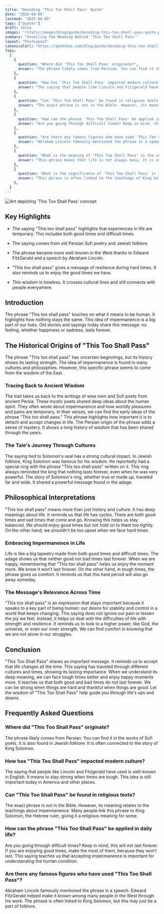```yaml
---
title: "Decoding 'This Too Shall Pass' Quote"
date: "2025-04-05"
lastmod: "2025-04-05"
tags: ["Quotes"]
draft: false
images: "/static/images/blog/guide/decoding-this-too-shall-pass-quote.png"
summary: "Unveiling the Meaning Behind 'This Too Shall Pass'"
layout: "PostLayout"
canonicalUrl: "https://geekskai.com/blog/guide/decoding-this-too-shall-pass-quote/"
faqs:
  [
    {
      question: "Where did 'This Too Shall Pass' originate?",
      answer: "The phrase likely comes from Persian. You can find it in the works of Sufi poets. It is also found in Jewish folklore. It is often connected to the story of King Solomon.",
    },
    {
      question: "How has 'This Too Shall Pass' impacted modern culture?",
      answer: "The saying that people like Lincoln and Fitzgerald have used is well-known in English. It means to stay strong when times are tough. This idea is still important today in America and other places.",
    },
    {
      question: "Can 'This Too Shall Pass' be found in religious texts?",
      answer: "The exact phrase is not in the Bible. However, its meaning relates to the teachings about impermanence. Many people link this phrase to King Solomon, the Hebrew ruler, giving it a religious meaning for some.",
    },
    {
      question: "How can the phrase 'This Too Shall Pass' be applied in daily life?",
      answer: "Are you going through difficult times? Keep in mind, this will not last forever. If you are enjoying good times, make the most of them, because they won’t last.",
    },
    {
      question: "Are there any famous figures who have used 'This Too Shall Pass'?",
      answer: "Abraham Lincoln famously mentioned the phrase in a speech. Edward FitzGerald helped make it known among many people in the West through his work. The phrase is often linked to King Solomon, but this may just be a part of folklore.",
    },
    {
      question: "What is the meaning of 'This Too Shall Pass' in the context of life?",
      answer: "This phrase means that life is not always easy. It is important to remember that good times and bad times do not last forever. It is important to accept that life is a journey, and that it is not always the same.",
    },
    {
      question: "What is the significance of 'This Too Shall Pass' in the context of religion?",
      answer: "This phrase is often linked to the teachings of King Solomon. It is a reminder that life is not always the same. It is important to remember that impermanence is a part of life.",
    },
  ]
---
```


![Art depicting 'This Too Shall Pass' concept](/static/images/blog/guide/decoding-this-too-shall-pass-quote.png)

## Key Highlights

- The saying "This too shall pass" highlights that experiences in life are temporary. This includes both good times and difficult times.

- The saying comes from old Persian Sufi poetry and Jewish folklore.

- The phrase became more well-known in the West thanks to Edward FitzGerald and a speech by Abraham Lincoln.

- "This too shall pass" gives a message of resilience during hard times. It also reminds us to enjoy the good times we have.

- This wisdom is timeless. It crosses cultural lines and still connects with people everywhere.

## Introduction

The phrase "This too shall pass" touches on what it means to be human. It highlights how nothing stays the same. This idea of impermanence is a big part of our lives. Old stories and sayings today share this message: no feeling, whether happiness or sadness, lasts forever.

## The Historical Origins of "This Too Shall Pass"

The phrase "This too shall pass" has uncertain beginnings, but its history shows its lasting strength. The idea of impermanence is found in many cultures and philosophies. However, this specific phrase seems to come from the wisdom of the East.

### Tracing Back to Ancient Wisdom

The trail takes us back to the writings of wise men and Sufi poets from ancient Persia. These mystic poets shared deep ideas about the human spirit. They often wrote about impermanence and how worldly pleasures and pains are temporary. In their verses, we can find the early ideas of the phrase "This too shall pass." This phrase highlights how important it is to detach and accept changes in life. The Persian origin of the phrase adds a sense of mystery. It shows a long history of wisdom that has been shared through the years.

### The Tale's Journey Through Cultures

The saying tied to Solomon's seal has a strong cultural impact. In Jewish folklore, King Solomon was famous for his wisdom. He reportedly had a special ring with the phrase "This too shall pass" written on it. This ring always reminded the king that nothing lasts forever, even when he was very powerful. The story of Solomon's ring, whether true or made up, traveled far and wide. It shared a powerful message found in the adage.

## Philosophical Interpretations

"This too shall pass" means more than just history and culture. It has deep meanings about life. It reminds us that life has cycles. There are both good times and sad times that come and go. Knowing this helps us stay balanced. We should enjoy good times but not hold on to them too tightly. On the other hand, we shouldn’t be too upset when we face hard times.

### Embracing Impermanence in Life

Life is like a big tapestry made from both good times and difficult times. The adage shows us that neither good nor bad times last forever. When we are happy, remembering that "This too shall pass" helps us enjoy the moment more. We know it won’t last forever. On the other hand, in tough times, the phrase gives us comfort. It reminds us that this hard period will also go away someday.

### The Message's Relevance Across Time

"This too shall pass" is an expression that stays important because it speaks to a key part of being human: our desire for stability and control in a world that keeps changing. This saying does not ignore our pain or lessen the joy we feel. Instead, it helps us deal with the difficulties of life with strength and resilience. It reminds us to look to a higher power, like God, the universe, or even our inner strength. We can find comfort in knowing that we are not alone in our struggles.

## Conclusion

"This Too Shall Pass" shares an important message. It reminds us to accept that life changes all the time. This saying has traveled through different cultures and times, showing its lasting importance. When we understand its deep meaning, we can face tough times better and enjoy happy moments more. It teaches us that both good and bad times do not last forever. We can be strong when things are hard and thankful when things are good. Let the wisdom of "This Too Shall Pass" help guide you through life's ups and downs.

## Frequently Asked Questions

### Where did "This Too Shall Pass" originate?

The phrase likely comes from Persian. You can find it in the works of Sufi poets. It is also found in Jewish folklore. It is often connected to the story of King Solomon.

### How has "This Too Shall Pass" impacted modern culture?

The saying that people like Lincoln and Fitzgerald have used is well-known in English. It means to stay strong when times are tough. This idea is still important today in America and other places.

### Can "This Too Shall Pass" be found in religious texts?

The exact phrase is not in the Bible. However, its meaning relates to the teachings about impermanence. Many people link this phrase to King Solomon, the Hebrew ruler, giving it a religious meaning for some.

### How can the phrase "This Too Shall Pass" be applied in daily life?

Are you going through difficult times? Keep in mind, this will not last forever. If you are enjoying good times, make the most of them, because they won’t last. This saying teaches us that accepting impermanence is important for understanding the human condition.

### Are there any famous figures who have used "This Too Shall Pass"?

Abraham Lincoln famously mentioned the phrase in a speech. Edward FitzGerald helped make it known among many people in the West through his work. The phrase is often linked to King Solomon, but this may just be a part of folklore.
